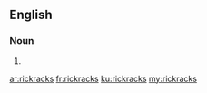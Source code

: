 ==English==

===Noun===
{{head|en|plural}}

# {{plural of|rickrack|lang=en}}

[[ar:rickracks]]
[[fr:rickracks]]
[[ku:rickracks]]
[[my:rickracks]]